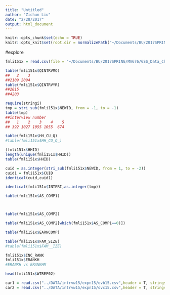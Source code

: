 ```yaml
---
title: "Untitled"
author: "Zichun Liu"
date: "2/28/2017"
output: html_document
---
```


```r
knitr::opts_chunk$set(echo = TRUE)
knitr::opts_knit$set(root.dir = normalizePath("~/Documents/BU/2017SPRING/MA676/GSS_Data_Challenge/"))
```


#explore
```r
fmli151x = read.csv(file = "~/Documents/BU/2017SPRING/MA676/GSS_Data_Challenge//DATA/intrvw15/intrvw15/fmli151x.csv",header = T,stringsAsFactors = F)
```

```r
table(fmli151x$QINTRVMO)
##   2    3 
##2109 2094 
table(fmli151x$QINTRVYR)
##2015 
##4203 
```

```r
require(stringi)
tmp = stri_sub(fmli151x$NEWID, from = -1, to = -1)
table(tmp)
##interview number
##   1    2    3    4    5 
## 392 1027 1055 1055  674 
```


```r
table(fmli151x$HH_CU_Q)
#table(fmli151x$HH_CU_Q_)
```

```r
(fmli151x$HHID)
length(unique(fmli151x$HHID))
table(fmli151x$HHID)
```

```r
cuid = as.integer(stri_sub(fmli151x$NEWID, from = 1, to = -2))
cuid1 = fmli151x$CUID
identical(cuid,cuid1)
```

```r
identical(fmli151x$INTERI,as.integer(tmp))
```


```r
table(fmli151x$AS_COMP1)



table(fmli151x$AS_COMP2)

table(fmli151x$AS_COMP2[which(fmli151x$AS_COMP1==0)])
```

```r
table(fmli151x$EARNCOMP)
```
```r
table(fmli151x$FAM_SIZE)
#table(fmli151x$FAM__IZE)
```
```r
fmli151x$INC_RANK
fmli151x$ERANKH
#ERANKH vs ERANKHM

head(fmli151x$WTREP02)

```




```r
car1 = read.csv("../DATA/intrvw15/expn15/ovb15.csv",header = T, stringsAsFactors = F)
car2 = read.csv("../DATA/intrvw15/expn15/ovc15.csv",header = T, stringsAsFactors = F)
```

